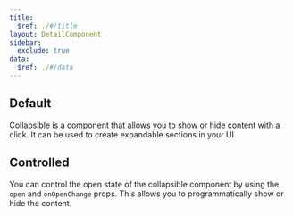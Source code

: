 ```yaml
---
title:
  $ref: ./#/title
layout: DetailComponent
sidebar:
  exclude: true
data:
  $ref: ./#/data
---
```


## Default

Collapsible is a component that allows you to show or hide content with a click. It can be used to create expandable sections in your UI.

<LivePreview componentName="collapsible" exampleName="Default" />

## Controlled

You can control the open state of the collapsible component by using the `open` and `onOpenChange` props. This allows you to programmatically show or hide the content.

<LivePreview componentName="collapsible" exampleName="Controlled" />
